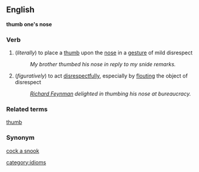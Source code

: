 ==English==
'''thumb one's nose'''

===Verb===
# (''literally'') to place a [[thumb]] upon the [[nose]] in a [[gesture]] of mild disrespect
#:''My brother thumbed his nose in reply to my snide remarks.''
# (''figuratively'') to act [[disrespect]]fully, especially by [[flout]]ing the object of disrespect
#:''[[w:Richard_Feynman|Richard Feynman]] delighted in thumbing his nose at bureaucracy.''

===Related terms===
[[thumb]]

===Synonym===
[[cock a snook]]

[[category:idioms]]